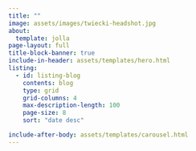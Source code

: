```yaml
---
title: ""
image: assets/images/twiecki-headshot.jpg
about:
  template: jolla
page-layout: full
title-block-banner: true
include-in-header: assets/templates/hero.html
listing:
  - id: listing-blog
    contents: blog
    type: grid
    grid-columns: 4
    max-description-length: 100
    page-size: 8
    sort: "date desc"

include-after-body: assets/templates/carousel.html
---
```


